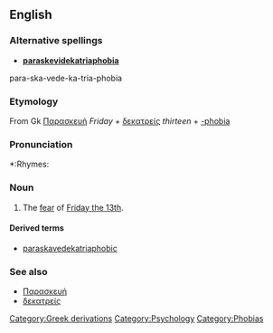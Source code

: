 {{wikipediapar|Friday the 13th}}

==English==

===Alternative spellings===
*'''[[paraskevidekatriaphobia]]'''

para-ska-vede-ka-tria-phobia

=== Etymology ===
From Gk [[Παρασκευή]] ''Friday'' + [[δεκατρείς]] ''thirteen'' + [[-phobia]]

===Pronunciation===
*:Rhymes: {{IPAchar|[[Rhymes:English:-əʊbiə|-əʊbiə]]}}

===Noun===
{{en-noun|paraskavedekatriaphobia|-}}
# The [[fear]] of [[w:Friday the 13th|Friday the 13th]].

====Derived terms====
* [[paraskavedekatriaphobic]]

===See also===
* [[Παρασκευή]]
* [[δεκατρείς]]

[[Category:Greek derivations]]
[[Category:Psychology]]
[[Category:Phobias]]